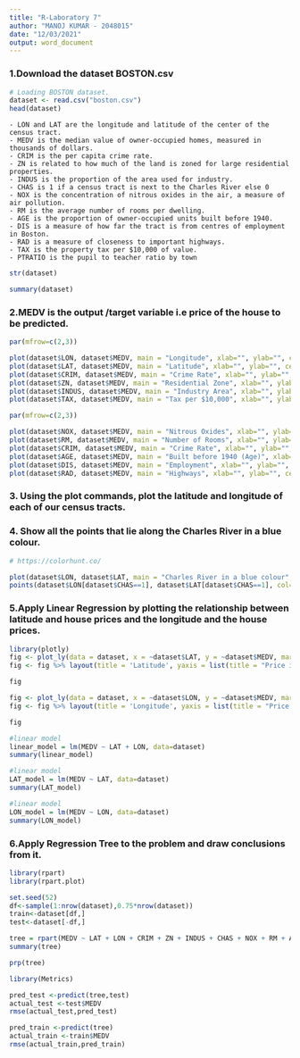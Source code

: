 ```yaml
---
title: "R-Laboratory 7"
author: "MANOJ KUMAR - 2048015"
date: "12/03/2021"
output: word_document
---
```


### 1.Download the dataset BOSTON.csv

```r
# Loading BOSTON dataset.
dataset <- read.csv("boston.csv")
head(dataset)
```
    
    - LON and LAT are the longitude and latitude of the center of the census tract.
    - MEDV is the median value of owner-occupied homes, measured in thousands of dollars.
    - CRIM is the per capita crime rate.
    - ZN is related to how much of the land is zoned for large residential properties.
    - INDUS is the proportion of the area used for industry.
    - CHAS is 1 if a census tract is next to the Charles River else 0 
    - NOX is the concentration of nitrous oxides in the air, a measure of air pollution.
    - RM is the average number of rooms per dwelling.
    - AGE is the proportion of owner-occupied units built before 1940.
    - DIS is a measure of how far the tract is from centres of employment in Boston.
    - RAD is a measure of closeness to important highways.
    - TAX is the property tax per $10,000 of value.
    - PTRATIO is the pupil to teacher ratio by town

```r
str(dataset)
```

```r
summary(dataset)
```

### 2.MEDV is the output /target variable i.e price of the house to be predicted.

```r
par(mfrow=c(2,3))

plot(dataset$LON, dataset$MEDV, main = "Longitude", xlab="", ylab="", cex.lab="1.5", col="#1e3799", pch=20, cex= 0.5 ) 
plot(dataset$LAT, dataset$MEDV, main = "Latitude", xlab="", ylab="", cex.lab="1.5", col="#628ca6", pch=20, cex= 0.5)
plot(dataset$CRIM, dataset$MEDV, main = "Crime Rate", xlab="", ylab="", cex.lab="1.5", col="#e58e26", pch=20, cex= 0.5)
plot(dataset$ZN, dataset$MEDV, main = "Residential Zone", xlab="", ylab="", cex.lab="1.5", col="#628ca6", pch=20, cex= 0.5)
plot(dataset$INDUS, dataset$MEDV, main = "Industry Area", xlab="", ylab="", cex.lab="1.5", col="#e58e26", pch=20, cex= 0.5)
plot(dataset$TAX, dataset$MEDV, main = "Tax per $10,000", xlab="", ylab="", cex.lab="1.5", col="#1e3799", pch=20, cex= 0.5)
```
```r
par(mfrow=c(2,3))

plot(dataset$NOX, dataset$MEDV, main = "Nitrous Oxides", xlab="", ylab="", cex.lab="1.5", col="#84817a", pch=20, cex= 0.5 ) 
plot(dataset$RM, dataset$MEDV, main = "Number of Rooms", xlab="", ylab="", cex.lab="1.5", col="#cd6133", pch=20, cex= 0.5 ) 
plot(dataset$CRIM, dataset$MEDV, main = "Crime Rate", xlab="", ylab="", cex.lab="1.5", col="#b33939", pch=20, cex= 0.5 ) 
plot(dataset$AGE, dataset$MEDV, main = "Built before 1940 (Age)", xlab="", ylab="", cex.lab="1.5", col="#b33939", pch=20, cex= 0.5 ) 
plot(dataset$DIS, dataset$MEDV, main = "Employment", xlab="", ylab="", cex.lab="1.5", col="#cd6133", pch=20, cex= 0.5 ) 
plot(dataset$RAD, dataset$MEDV, main = "Highways", xlab="", ylab="", cex.lab="1.5", col="#84817a", pch=20, cex= 0.5 ) 
```


### 3. Using the plot commands, plot the latitude and longitude of each of our census tracts.
### 4. Show all the points that lie along the Charles River in a blue colour.
```r
# https://colorhunt.co/

plot(dataset$LON, dataset$LAT, main = "Charles River in a blue colour",  xlab="Longitude", ylab="Latitude", col="#bbbbbb", pch=20, cex= 0.7)
points(dataset$LON[dataset$CHAS==1], dataset$LAT[dataset$CHAS==1], col="#005fba", pch=16)
```


### 5.Apply Linear Regression by plotting the relationship between latitude and house prices and the longitude and the house prices.
```r
library(plotly)
fig <- plot_ly(data = dataset, x = ~dataset$LAT, y = ~dataset$MEDV, marker = list(size = 10,color = '#ffa500'))
fig <- fig %>% layout(title = 'Latitude', yaxis = list(title = "Price in $", zeroline = TRUE),xaxis = list(title = "", zeroline = TRUE))

fig
```


```r
fig <- plot_ly(data = dataset, x = ~dataset$LON, y = ~dataset$MEDV, marker = list(size = 10,color = '#005AFF'))
fig <- fig %>% layout(title = 'Longitude', yaxis = list(title = "Price in $", zeroline = TRUE),xaxis = list(title = "", zeroline = TRUE))

fig
```

```r
#linear model
linear_model = lm(MEDV ~ LAT + LON, data=dataset)
summary(linear_model)
```
```r
#linear model
LAT_model = lm(MEDV ~ LAT, data=dataset)
summary(LAT_model)
```

```r
#linear model
LON_model = lm(MEDV ~ LON, data=dataset)
summary(LON_model)
```

### 6.Apply Regression Tree to the problem and draw conclusions from it.
```r
library(rpart)
library(rpart.plot)
```

```r
set.seed(52)
df<-sample(1:nrow(dataset),0.75*nrow(dataset)) 
train<-dataset[df,]
test<-dataset[-df,]
```


```r
tree = rpart(MEDV ~ LAT + LON + CRIM + ZN + INDUS + CHAS + NOX + RM + AGE + DIS + RAD + TAX + PTRATIO, data=train)
summary(tree)
```

```r
prp(tree)
```

```r
library(Metrics)
```


```r
pred_test <-predict(tree,test)
actual_test <-test$MEDV
rmse(actual_test,pred_test)

pred_train <-predict(tree)
actual_train <-train$MEDV
rmse(actual_train,pred_train)
```


